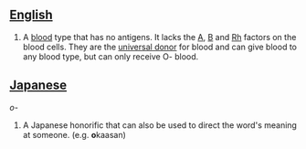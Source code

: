 ==[[English]]==
#A [[blood]] type that has no antigens.  It lacks the [[A]], [[B]] and [[Rh]] factors on the blood cells.  They are the [[universal donor]] for blood and can give blood to any blood type, but can only receive O- blood.

==[[Japanese]]==
''o-''
#A Japanese honorific that can also be used to direct the word's meaning at someone.  (e.g. '''o'''kaasan)